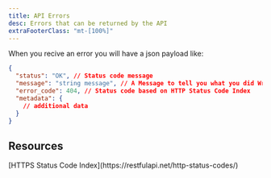 ```yaml
---
title: API Errors
desc: Errors that can be returned by the API
extraFooterClass: "mt-[100%]"
---
```

When you recive an error you will have a json payload like:
```json
{
  "status": "OK", // Status code message
  "message": "string message", // A Message to tell you what you did Wrong. 
  "error_code": 404, // Status code based on HTTP Status Code Index
  "metadata": {
    // additional data
  }
}
```

<h2 class="text-2xl font-bold justify-center items-center">Resources</h2>
[HTTPS Status Code Index](https://restfulapi.net/http-status-codes/)
